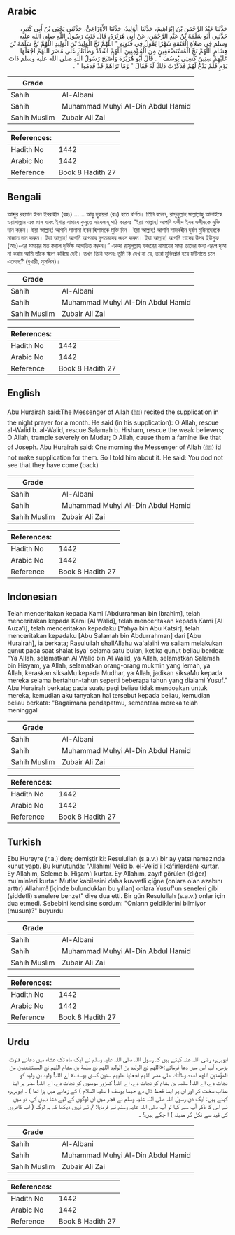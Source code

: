 ## Arabic


<div dir="rtl" lang="ar" style={{fontSize:'larger',backgroundColor:'#f8f9fa',padding:20}}>
حَدَّثَنَا عَبْدُ الرَّحْمَنِ بْنُ إِبْرَاهِيمَ، حَدَّثَنَا الْوَلِيدُ، حَدَّثَنَا الأَوْزَاعِيُّ، حَدَّثَنِي يَحْيَى بْنُ أَبِي كَثِيرٍ، حَدَّثَنِي أَبُو سَلَمَةَ بْنُ عَبْدِ الرَّحْمَنِ، عَنْ أَبِي هُرَيْرَةَ، قَالَ قَنَتَ رَسُولُ اللَّهِ صلى الله عليه وسلم فِي صَلاَةِ الْعَتَمَةِ شَهْرًا يَقُولُ فِي قُنُوتِهِ ‏"‏ اللَّهُمَّ نَجِّ الْوَلِيدَ بْنَ الْوَلِيدِ اللَّهُمَّ نَجِّ سَلَمَةَ بْنَ هِشَامٍ اللَّهُمَّ نَجِّ الْمُسْتَضْعَفِينَ مِنَ الْمُؤْمِنِينَ اللَّهُمَّ اشْدُدْ وَطْأَتَكَ عَلَى مُضَرَ اللَّهُمَّ اجْعَلْهَا عَلَيْهِمْ سِنِينَ كَسِنِي يُوسُفَ ‏"‏ ‏.‏ قَالَ أَبُو هُرَيْرَةَ وَأَصْبَحَ رَسُولُ اللَّهِ صلى الله عليه وسلم ذَاتَ يَوْمٍ فَلَمْ يَدْعُ لَهُمْ فَذَكَرْتُ ذَلِكَ لَهُ فَقَالَ ‏"‏ وَمَا تَرَاهُمْ قَدْ قَدِمُوا ‏"‏ ‏.‏
</div>
<div style={{backgroundColor:'#f8f9fa',padding:20, marginBottom: 10}}><table> <thead> <tr> <th>Grade</th> <th></th> </tr> </thead> <tbody> <tr><td>Sahih</td><td>Al-Albani</td></tr><tr><td>Sahih</td><td>Muhammad Muhyi Al-Din Abdul Hamid</td></tr><tr><td>Sahih Muslim</td><td>Zubair Ali Zai</td></tr></tbody></table><table> <thead> <tr> <th>References:</th> <th></th> </tr> </thead> <tbody><tr><td>Hadith No</td><td>1442</td></tr><tr><td>Arabic No</td><td>1442</td></tr><tr><td>Reference</td><td>Book 8 Hadith 27</td></tr></tbody></table></div>

## Bengali


<div dir="ltr" lang="bn" style={{fontSize:'larger',backgroundColor:'#f8f9fa',padding:20}}>
আব্দুর রহমান ইবন ইবরাহীম (রহঃ) ...... আবু হুরায়রা (রাঃ) হতে বর্ণিত। তিনি বলেন, রাসূলুল্লাহ সাল্লাল্লাহু আলাইহে ওয়াসাল্লাম এক মাস যাবৎ ইশার নামাযে কুনূতে নাযেলাহ্ পাঠ করেনঃ “ইয়া আল্লাহ! আপনি ওলীদ ইবন ওলীদকে মুক্তি দান করুন। ইয়া আল্লাহ! আপনি সালামা ইবন হিশামকে মুক্তি দিন। ইয়া আল্লাহ! আপনি সামর্থহীন দুর্বল মুমিনদেরকে নাজাত দান করুন। ইয়া আল্লাহ! আপনি আপনার দুশমনদের ধ্বংস করুন। ইয়া আল্লাহ! আপনি তাদের উপর ইউসুফ (আঃ)-এর সময়ের মত করাল দুর্ভিক্ষ আপতিত করুন।” একদা রাসূলুল্লাহ ফজরের নামাযের সময় তাদের জন্য এরূপ দুআ না করায় আমি তাঁকে স্মরণ করিয়ে দেই। তখন তিনি বলেনঃ তুমি কি দেখ না যে, তারা মুক্তিপ্রাপ্ত হয়ে মদীনাতে চলে এসেছে? (বুখারী, মুসলিম)।
</div>
<div style={{backgroundColor:'#f8f9fa',padding:20, marginBottom: 10}}><table> <thead> <tr> <th>Grade</th> <th></th> </tr> </thead> <tbody> <tr><td>Sahih</td><td>Al-Albani</td></tr><tr><td>Sahih</td><td>Muhammad Muhyi Al-Din Abdul Hamid</td></tr><tr><td>Sahih Muslim</td><td>Zubair Ali Zai</td></tr></tbody></table><table> <thead> <tr> <th>References:</th> <th></th> </tr> </thead> <tbody><tr><td>Hadith No</td><td>1442</td></tr><tr><td>Arabic No</td><td>1442</td></tr><tr><td>Reference</td><td>Book 8 Hadith 27</td></tr></tbody></table></div>

## English


<div dir="ltr" lang="en" style={{fontSize:'larger',backgroundColor:'#f8f9fa',padding:20}}>
Abu Hurairah said:The Messenger of Allah (ﷺ) recited the supplication in the night prayer for a month. He said (in his supplication): O Allah, rescue al-Walid b. al-Walid, rescue Salamah b. Hisham, rescue the weak believers; O Allah, trample severely on Mudar; O Allah, cause them a famine like that of Joseph. Abu Hurairah said: One morning the Messenger of Allah (ﷺ) id not make supplication for them. So I told him about it. He said: You dod not see that they have come (back)
</div>
<div style={{backgroundColor:'#f8f9fa',padding:20, marginBottom: 10}}><table> <thead> <tr> <th>Grade</th> <th></th> </tr> </thead> <tbody> <tr><td>Sahih</td><td>Al-Albani</td></tr><tr><td>Sahih</td><td>Muhammad Muhyi Al-Din Abdul Hamid</td></tr><tr><td>Sahih Muslim</td><td>Zubair Ali Zai</td></tr></tbody></table><table> <thead> <tr> <th>References:</th> <th></th> </tr> </thead> <tbody><tr><td>Hadith No</td><td>1442</td></tr><tr><td>Arabic No</td><td>1442</td></tr><tr><td>Reference</td><td>Book 8 Hadith 27</td></tr></tbody></table></div>

## Indonesian


<div dir="ltr" lang="id" style={{fontSize:'larger',backgroundColor:'#f8f9fa',padding:20}}>
Telah menceritakan kepada Kami [Abdurrahman bin Ibrahim], telah menceritakan kepada Kami [Al Walid], telah menceritakan kepada Kami [Al Auza'i], telah menceritakan kepadaku [Yahya bin Abu Katsir], telah menceritakan kepadaku [Abu Salamah bin Abdurrahman] dari [Abu Hurairah], ia berkata; Rasulullah shallAllahu wa'alaihi wa sallam melakukan qunut pada saat shalat Isya' selama satu bulan, ketika qunut beliau berdoa: "Ya Allah, selamatkan Al Walid bin Al Walid, ya Allah, selamatkan Salamah bin Hisyam, ya Allah, selamatkan orang-orang mukmin yang lemah, ya Allah, keraskan siksaMu kepada Mudhar, ya Allah, jadikan siksaMu kepada mereka selama bertahun-tahun seperti beberapa tahun yang dialami Yusuf." Abu Hurairah berkata; pada suatu pagi beliau tidak mendoakan untuk mereka, kemudian aku tanyakan hal tersebut kepada beliau, kemudian beliau berkata: "Bagaimana pendapatmu, sementara mereka telah meninggal
</div>
<div style={{backgroundColor:'#f8f9fa',padding:20, marginBottom: 10}}><table> <thead> <tr> <th>Grade</th> <th></th> </tr> </thead> <tbody> <tr><td>Sahih</td><td>Al-Albani</td></tr><tr><td>Sahih</td><td>Muhammad Muhyi Al-Din Abdul Hamid</td></tr><tr><td>Sahih Muslim</td><td>Zubair Ali Zai</td></tr></tbody></table><table> <thead> <tr> <th>References:</th> <th></th> </tr> </thead> <tbody><tr><td>Hadith No</td><td>1442</td></tr><tr><td>Arabic No</td><td>1442</td></tr><tr><td>Reference</td><td>Book 8 Hadith 27</td></tr></tbody></table></div>

## Turkish


<div dir="ltr" lang="tr" style={{fontSize:'larger',backgroundColor:'#f8f9fa',padding:20}}>
Ebu Hureyre (r.a.)'den; demiştir ki: Resulullah (s.a.v.) bir ay yatsı namazında kunut yaptı. Bu kunutunda: "Allahım! Velîd b. el-Velîd'i (kâfirlerden) kurtar. Ey Allahım, Seleme b. Hişam'ı kurtar. Ey Allahım, zayıf görülen (diğer) mu'minleri kurtar. Mutlar kabilesini daha kuvvetli çiğne (onlara olan azabını arttır) Allahım! (içinde bulundukları bu yılları) onlara Yusuf'un seneleri gibi (şiddetli) senelere benzet" diye dua etti. Bir gün Resulullah (s.a.v.) onlar için dua etmedi. Sebebini kendisine sordum: "Onların geldiklerini bilmiyor (musun)?" buyurdu
</div>
<div style={{backgroundColor:'#f8f9fa',padding:20, marginBottom: 10}}><table> <thead> <tr> <th>Grade</th> <th></th> </tr> </thead> <tbody> <tr><td>Sahih</td><td>Al-Albani</td></tr><tr><td>Sahih</td><td>Muhammad Muhyi Al-Din Abdul Hamid</td></tr><tr><td>Sahih Muslim</td><td>Zubair Ali Zai</td></tr></tbody></table><table> <thead> <tr> <th>References:</th> <th></th> </tr> </thead> <tbody><tr><td>Hadith No</td><td>1442</td></tr><tr><td>Arabic No</td><td>1442</td></tr><tr><td>Reference</td><td>Book 8 Hadith 27</td></tr></tbody></table></div>

## Urdu


<div dir="rtl" lang="ur" style={{fontSize:'larger',backgroundColor:'#f8f9fa',padding:20}}>
ابوہریرہ رضی اللہ عنہ کہتے ہیں کہ رسول اللہ صلی اللہ علیہ وسلم نے ایک ماہ تک عشاء میں دعائے قنوت پڑھی، آپ اس میں دعا فرماتے:«اللهم نج الوليد بن الوليد اللهم نج سلمة بن هشام اللهم نج المستضعفين من المؤمنين اللهم اشدد وطأتك على مضر اللهم اجعلها عليهم سنين كسني يوسف» اے اللہ! ولید بن ولید کو نجات دے، اے اللہ! سلمہ بن ہشام کو نجات دے، اے اللہ! کمزور مومنوں کو نجات دے، اے اللہ! مضر پر اپنا عذاب سخت کر اور ان پر ایسا قحط ڈال دے جیسا یوسف ( علیہ السلام ) کے زمانے میں پڑا تھا ) ۔ ابوہریرہ کہتے ہیں: ایک دن رسول اللہ صلی اللہ علیہ وسلم نے فجر میں ان لوگوں کے لیے دعا نہیں کی، تو میں نے اس کا ذکر آپ سے کیا تو آپ صلی اللہ علیہ وسلم نے فرمایا: تم نے نہیں دیکھا کہ یہ لوگ ( اب کافروں کی قید سے نکل کر مدینہ ) آ چکے ہیں؟ ۔
</div>
<div style={{backgroundColor:'#f8f9fa',padding:20, marginBottom: 10}}><table> <thead> <tr> <th>Grade</th> <th></th> </tr> </thead> <tbody> <tr><td>Sahih</td><td>Al-Albani</td></tr><tr><td>Sahih</td><td>Muhammad Muhyi Al-Din Abdul Hamid</td></tr><tr><td>Sahih Muslim</td><td>Zubair Ali Zai</td></tr></tbody></table><table> <thead> <tr> <th>References:</th> <th></th> </tr> </thead> <tbody><tr><td>Hadith No</td><td>1442</td></tr><tr><td>Arabic No</td><td>1442</td></tr><tr><td>Reference</td><td>Book 8 Hadith 27</td></tr></tbody></table></div>